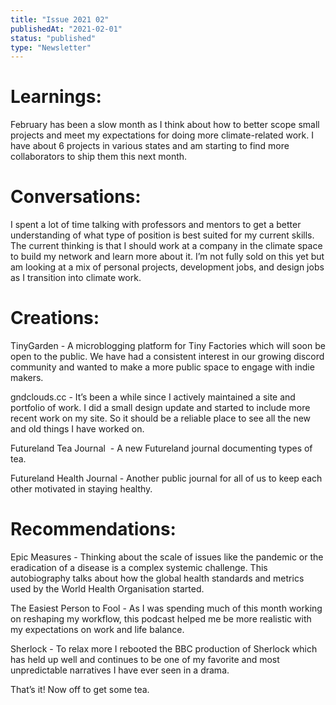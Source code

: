 ```yaml
---
title: "Issue 2021 02"
publishedAt: "2021-02-01"
status: "published"
type: "Newsletter"
---
```


# Learnings:

February has been a slow month as I think about how to better scope small projects and meet my expectations for doing more climate-related work. I have about 6 projects in various states and am starting to find more collaborators to ship them this next month.

# Conversations:

I spent a lot of time talking with professors and mentors to get a better understanding of what type of position is best suited for my current skills. The current thinking is that I should work at a company in the climate space to build my network and learn more about it. I’m not fully sold on this yet but am looking at a mix of personal projects, development jobs, and design jobs as I transition into climate work.

# Creations:

TinyGarden - A microblogging platform for Tiny Factories which will soon be open to the public. We have had a consistent interest in our growing discord community and wanted to make a more public space to engage with indie makers.

gndclouds.cc - It’s been a while since I actively maintained a site and portfolio of work. I did a small design update and started to include more recent work on my site. So it should be a reliable place to see all the new and old things I have worked on.

Futureland Tea Journal  - A new Futureland journal documenting types of tea.

Futureland Health Journal - Another public journal for all of us to keep each other motivated in staying healthy.

# Recommendations:

Epic Measures - Thinking about the scale of issues like the pandemic or the eradication of a disease is a complex systemic challenge. This autobiography talks about how the global health standards and metrics used by the World Health Organisation started.

The Easiest Person to Fool - As I was spending much of this month working on reshaping my workflow, this podcast helped me be more realistic with my expectations on work and life balance.

Sherlock - To relax more I rebooted the BBC production of Sherlock which has held up well and continues to be one of my favorite and most unpredictable narratives I have ever seen in a drama.

That’s it! Now off to get some tea.
